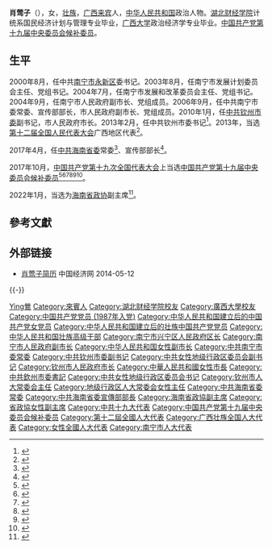 {{Infobox officeholder
|image = 
|caption = 
|office = {{CPC}}[[中国共产党海南省委员会|海南省委员会]]宣传部部长
|term_start = 2017年4月
|term_end = 2022年4月
|1blankname = 省委书记
|1namedata = [[刘赐贵|刘赐贵]]→[[沈晓明_(1963年)|沈晓明]]
|predecessor = [[許俊_(1958年)|许俊]]
|successor = [[王斌_(1971年)|王斌]]
|office1 = {{CPC}}[[中国共产党钦州市委员会|钦州市委员会]]书记
|term_start1 = 2013年1月
|term_end1 = 2017年3月
|1blankname1 = 市长
|1namedata1 = [[李新元|李新元]]→[[唐琮沅|唐琮沅]]→[[黄海昆|黄海昆]]
|predecessor1 = [[张晓钦|张晓钦]]
|successor1 = [[王革冰|王革冰]]
|office2 = {{中华人民共和国国徽}} [[钦州市人民政府|钦州市人民政府]]市长
|term_start2 = 2010年1月
|term_end2 = 2013年2月
|1blankname2 = 市委书记
|1namedata2 = [[张晓钦|张晓钦]]
|predecessor2 = [[张晓钦|张晓钦]]
|successor2 = [[李新元|李新元]]
|name = 肖莺子
|birthname = 
|birth_date = {{birth year and age|1963|3}} 
|birth_place = {{CHN}}[[广西壮族自治区|广西壮族自治区]][[柳州专区|柳州专区]][[来宾市|来宾县]]
|death_date = 
|death_place = 
|party = {{中国共产党}}
|spouse = 
|children = 
|profession = 
|alma_mater = [[湖北财经学院|湖北财经学院]]<br />[[广西大学|广西大学]]
|website = 
|signature = 
|footnotes =
}}
'''肖莺子'''（{{bd|1963年|3月||catIdx=Xiao肖}}），女，[[壮族|壮族]]，[[广西壮族自治区|广西]][[来宾市|来宾]]人，[[中华人民共和国|中华人民共和国]]政治人物。[[中南财经政法大学|湖北财经学院]]计统系国民经济计划与管理专业毕业，[[广西大学|广西大学]]政治经济学专业毕业。[[中国共产党第十九届中央委员会候补委员列表|中国共产党第十九届中央委员会候补委员]]。

== 生平 ==
2000年8月，任中共[[南宁市|南宁市]][[永新区|永新区]]委书记。2003年8月，任南宁市发展计划委员会主任、党组书记。2004年7月，任南宁市发展和改革委员会主任、党组书记。2004年9月，任南宁市人民政府副市长、党组成员。2006年9月，任中共南宁市委常委、宣传部部长，市人民政府副市长、党组成员。2010年1月，任[[中共钦州市委|中共钦州市委]]副书记，市人民政府市长。2013年2月，任中共钦州市委书记<ref>{{cite web|title=肖莺子任钦州市委书记 张晓钦不再担任|url=http://district.ce.cn/newarea/sddy/201302/02/t20130202_766765.shtml|accessdate=2014-06-11|publisher=中国经济网}}</ref>。2013年，当选[[第十二届全国人民代表大会|第十二届全国人民代表大会]]广西地区代表<ref>{{cite news|title=全国人大代表信息-肖莺子|url=http://210.82.31.1:8084/delegate/viewDelegate.action?dbid=121961|accessdate=2013-04-05|newspaper=全国人大网|archive-url=https://web.archive.org/web/20140714170135/http://www.npc.gov.cn/delegate/viewDelegate.action?dbid=121961|archive-date=2014-07-14|dead-url=yes}}</ref>。

2017年4月，任[[中国共产党海南省委员会|中共海南省委]]常委<ref>{{cite news|title=广西钦州市委书记肖莺子升任海南省委常委|url=http://www.thepaper.cn/newsDetail_forward_1653877|accessdate=2017-04-04|newspaper=澎湃新闻}}</ref>、宣传部部长<ref>{{cite web|title=海南省委常委肖莺子任省委宣传部部长，肖杰任省委政法委书记|url=http://www.thepaper.cn/newsDetail_forward_1674396|accessdate=2017-04-30|publisher=澎湃新闻}}</ref>。

2017年10月，[[中国共产党第十九次全国代表大会|中国共产党第十九次全国代表大会]]上当选[[中国共产党第十九届中央委员会候补委员列表|中国共产党第十九届中央委员会候补委员]]<ref>{{cite news|title=中国共产党第十九届中央委员会候补委员名单（172名）|url=https://news.gmw.cn/2017-10/25/content_26593954.htm|accessdate=2021-08-18|work=光明日报}}</ref><ref>{{cite news|title=十九届中央委员、候补委员、中央纪委委员名单|url=http://news.cri.cn/20171024/f3e85cce-38bb-818d-ce36-bd4c66d0d4c6.html|accessdate=2021-08-18|work=国际在线}}</ref><ref>{{cite news|title=十九大受权发布：中国共产党第十九届中央委员会候补委员名单|url=http://www.xinhuanet.com//politics/19cpcnc/2017-10/24/c_1121848883.htm|accessdate=2021-08-18|work=新华网}}</ref><ref>{{cite news|title=中国共产党第十九届中央委员会候补委员名单|url=http://guoqing.china.com.cn/zy/2018-03/01/content_50628437.htm|accessdate=2021-08-18|work=中国网}}</ref><ref>{{cite news|title=中国共产党第十九届中央委员会候补委员名单|url=http://www.gov.cn/guoqing/2017-10/24/content_5432328.htm|accessdate=2021-08-18|work=中国政府网}}</ref><ref>{{cite news|title=中国共产党第十九届中央委员会候补委员名单|url=https://china.huanqiu.com/article/9CaKrnK5yXI|accessdate=2021-08-18|work=环球网}}</ref>。

2022年1月，当选为[[中国人民政治协商会议海南省委员会|海南省政协]]副主席<ref>{{Cite web|title=肖莺子当选海南省政协副主席|url=http://district.ce.cn/newarea/sddy/202201/24/t20220124_37284156.shtml|access-date=2022-01-24|publisher=中国经济网}}</ref>。

==參考文獻==
{{reflist}}

==外部链接==
*[http://district.ce.cn/newarea/sddy/201302/18/t20130218_24120997_1.shtml 肖莺子简历] 中国经济网 2014-05-12

{{-}}
{{start box}}
{{s-ppo|cpc}}
{{s-before|[[許俊_(1958年)|许俊]]}}
{{s-title|[[中国共产党海南省委员会|中国共产党海南省委员会]]宣传部部长|2017年4月－2022年4月}}
{{s-after|[[王斌_(1971年)|王斌]]}}
{{s-before|[[张晓钦|张晓钦]]}}
{{s-title|[[中国共产党钦州市委员会|中国共产党钦州市委员会]]书记|2013年1月－2017年3月}} 
{{s-after|[[王革冰|王革冰]]}}
{{s-gov|prc}}
{{s-before|[[张晓钦|张晓钦]]}}
{{s-title|[[钦州市人民政府|钦州市人民政府]]市长|2010年1月－2013年2月}} 
{{s-after|[[李新元|李新元]]}}
{{end box}}

{{海南省领导人}}
{{壮族高级干部}}

{{DEFAULTSORT:Xiao肖}}
[[Category:肖姓|Ying鶯]]
[[Category:來賓人|Category:來賓人]]
[[Category:湖北财经学院校友|Category:湖北财经学院校友]]
[[Category:廣西大學校友|Category:廣西大學校友]]
[[Category:中国共产党党员_(1987年入党)|Category:中国共产党党员 (1987年入党)]]
[[Category:中华人民共和国建立后的中国共产党女党员|Category:中华人民共和国建立后的中国共产党女党员]]
[[Category:中华人民共和国建立后的壮族中国共产党党员|Category:中华人民共和国建立后的壮族中国共产党党员]]
[[Category:中华人民共和国壮族高级干部|Category:中华人民共和国壮族高级干部]]
[[Category:南宁市兴宁区人民政府区长|Category:南宁市兴宁区人民政府区长]]
[[Category:南宁市人民政府副市长|Category:南宁市人民政府副市长]]
[[Category:中华人民共和国女性副市长|Category:中华人民共和国女性副市长]]
[[Category:中共南宁市委常委|Category:中共南宁市委常委]]
[[Category:中共钦州市委副书记|Category:中共钦州市委副书记]]
[[Category:中共女性地级行政区委员会副书记|Category:中共女性地级行政区委员会副书记]]
[[Category:钦州市人民政府市长|Category:钦州市人民政府市长]]
[[Category:中華人民共和國女性市長|Category:中華人民共和國女性市長]]
[[Category:中共欽州市委書記|Category:中共欽州市委書記]]
[[Category:中共女性地级行政区委员会书记|Category:中共女性地级行政区委员会书记]]
[[Category:钦州市人大常委会主任|Category:钦州市人大常委会主任]]
[[Category:地级行政区人大常委会女性主任|Category:地级行政区人大常委会女性主任]]
[[Category:中共海南省委常委|Category:中共海南省委常委]]
[[Category:中共海南省委宣傳部部長|Category:中共海南省委宣傳部部長]]
[[Category:海南省政協副主席|Category:海南省政協副主席]]
[[Category:省政協女性副主席|Category:省政協女性副主席]]
[[Category:中共十九大代表|Category:中共十九大代表]]
[[Category:中国共产党第十九届中央委员会候补委员|Category:中国共产党第十九届中央委员会候补委员]]
[[Category:第十二屆全國人大代表|Category:第十二屆全國人大代表]]
[[Category:广西壮族全国人大代表|Category:广西壮族全国人大代表]]
[[Category:女性全國人大代表|Category:女性全國人大代表]]
[[Category:南宁市人大代表|Category:南宁市人大代表]]